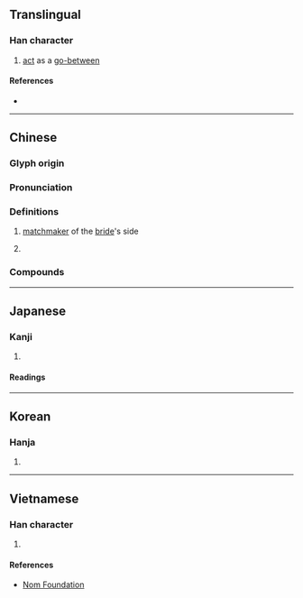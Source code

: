 {{character info}}
==Translingual==

===Han character===
{{Han char|rn=38|rad=女|as=03|sn=6|four=47420|canj=VPI|ids=⿰女勺}}

# [[act]] as a [[go-between]]

====References====
* {{Han ref|kx=0255.190|dkj=06058|dj=0519.040|hdz=21026.050|uh=5981|ud=22913|bh=A671|bd=42609}}

----

==Chinese==
{{zh-forms}}

===Glyph origin===
{{Han etym}}

===Pronunciation===
{{zh-pron
|m=shuò
|c=zoek3
|mc=y
|oc=y
|cat=
}}

===Definitions===
{{zh-hanzi}}

# {{lb|zh|literary}} [[matchmaker]] of the [[bride]]'s side
# {{surname|zh}}

===Compounds===
{{zh-der|媒妁|媒妁之言|男媒女妁}}

----

==Japanese==

===Kanji===
{{ja-kanji|grade=|rs=女03}}

# {{rfdef|ja|sort=女03}}

====Readings====
{{ja-readings
|goon=しゃく
|kanon=しゃく
|kun=なこうど-<なかうど-
}}

----

==Korean==

===Hanja===
{{ko-hanja|hangeul=작|rv=jak|mr=chak}}

# {{rfdef|ko|sort=女03}}

----

==Vietnamese==

===Han character===
{{vi-readings|reading=chước|rs=女03}}

# {{rfdef|vi|sort=女03}}

====References====
* [http://nomfoundation.org/common/nom_details.php?codepoint=5981 Nom Foundation]